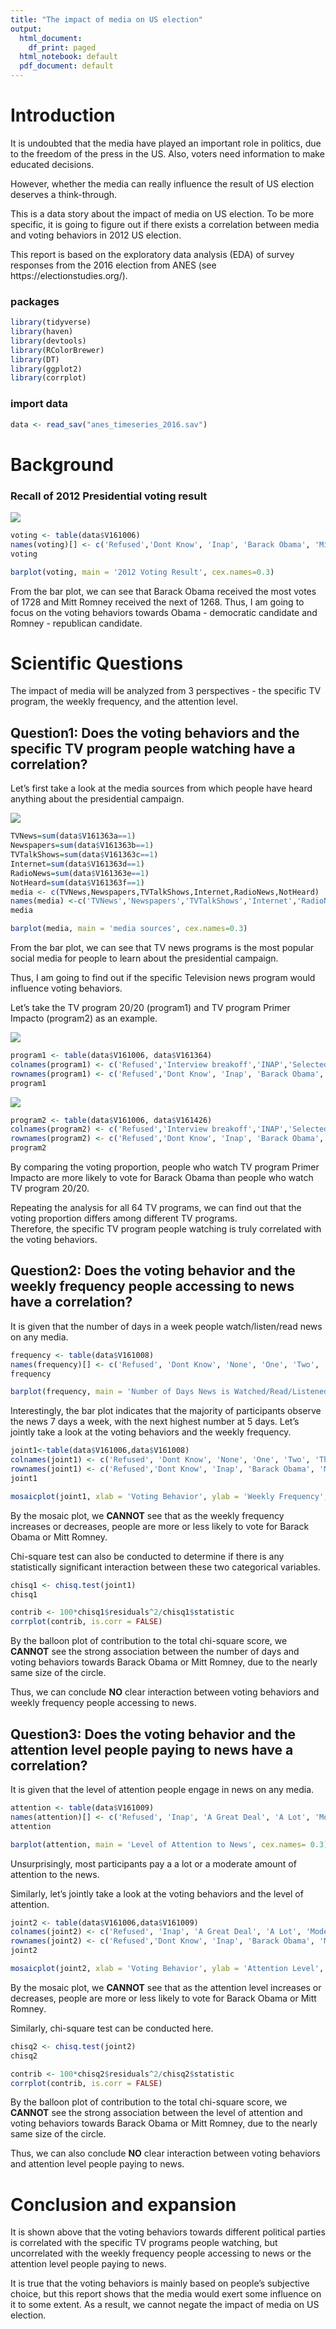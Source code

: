 ```yaml
---
title: "The impact of media on US election"
output:
  html_document:
    df_print: paged
  html_notebook: default
  pdf_document: default
---
```


# Introduction

It is undoubted that the media have played an important role in politics, due to the freedom of the press in the US. Also, voters need information to make educated decisions. 

However, whether the media can really influence the result of US election deserves a think-through. 

This is a data story about the impact of media on US election. 
To be more specific, it is going to figure out if there exists a correlation between media and voting behaviors in 2012 US election.

This report is based on the exploratory data analysis (EDA) of survey responses from the 2016 election from ANES (see https://electionstudies.org/).

### packages

```r
library(tidyverse)
library(haven)
library(devtools)
library(RColorBrewer)
library(DT)
library(ggplot2)
library(corrplot)
```

### import data

```r
data <- read_sav("anes_timeseries_2016.sav")
```

# Background

### Recall of 2012 Presidential voting result

![ ](../figs/voting.jpg)

```r
voting <- table(data$V161006)
names(voting)[] <- c('Refused','Dont Know', 'Inap', 'Barack Obama', 'Mitt Romney', 'Other SPECIFY', 'Did not Vote')
voting
```

```r
barplot(voting, main = '2012 Voting Result', cex.names=0.3)
```

From the bar plot, we can see that Barack Obama received the most votes of 1728 and Mitt Romney received the next of 1268. 
Thus, I am going to focus on the voting behaviors towards Obama - democratic candidate and Romney - republican candidate. 

# Scientific Questions 
The impact of media will be analyzed from 3 perspectives - the specific TV program, the weekly frequency, and the attention level. 

## Question1: Does the voting behaviors and the specific TV program people watching have a correlation?

Let's first take a look at the media sources from which people have heard anything about the presidential campaign. 

![ ](../figs/media.jpg)

```r
TVNews=sum(data$V161363a==1)
Newspapers=sum(data$V161363b==1)
TVTalkShows=sum(data$V161363c==1)
Internet=sum(data$V161363d==1)
RadioNews=sum(data$V161363e==1)
NotHeard=sum(data$V161363f==1)
media <- c(TVNews,Newspapers,TVTalkShows,Internet,RadioNews,NotHeard)
names(media) <-c('TVNews','Newspapers','TVTalkShows','Internet','RadioNews','NotHeard')
media
```

```r
barplot(media, main = 'media sources', cex.names=0.3)
```

From the bar plot, we can see that TV news programs is the most popular social media for people to learn about the presidential campaign.  

Thus, I am going to find out if the specific Television news program would influence voting behaviors. 

Let's take the TV program 20/20 (program1) and TV program Primer Impacto (program2) as an example. 

![ ](../figs/program1.jpeg)

```r
program1 <- table(data$V161006, data$V161364)
colnames(program1) <- c('Refused','Interview breakoff','INAP','Selected','Not Selected')
rownames(program1) <- c('Refused','Dont Know', 'Inap', 'Barack Obama', 'Mitt Romney', 'Other SPECIFY', 'Did not Vote')
program1
```

![ ](../figs/program2.jpeg)

```r
program2 <- table(data$V161006, data$V161426)
colnames(program2) <- c('Refused','Interview breakoff','INAP','Selected','Not Selected')
rownames(program2) <- c('Refused','Dont Know', 'Inap', 'Barack Obama', 'Mitt Romney', 'Other SPECIFY', 'Did not Vote')
program2
```

By comparing the voting proportion, people who watch TV program Primer Impacto are more likely to vote for Barack Obama than people who watch TV program 20/20. 

Repeating the analysis for all 64 TV programs, we can find out that the voting proportion differs among different TV programs.  
Therefore, the specific TV program people watching is truly correlated with the voting behaviors. 

## Question2: Does the voting behavior and the weekly frequency people accessing to news have a correlation? 

It is given that the number of days in a week people watch/listen/read news on any media. 

```r
frequency <- table(data$V161008)
names(frequency)[] <- c('Refused', 'Dont Know', 'None', 'One', 'Two', 'Three', 'Four', 'Five', 'Six', 'Seven') 
frequency
```

```r
barplot(frequency, main = 'Number of Days News is Watched/Read/Listened Each Week' , cex.names = 0.3)
```

Interestingly, the bar plot indicates that the majority of participants observe the news 7 days a week, with the next highest number at 5 days. 
Let's jointly take a look at the voting behaviors and the weekly frequency. 

```r
joint1<-table(data$V161006,data$V161008)
colnames(joint1) <- c('Refused', 'Dont Know', 'None', 'One', 'Two', 'Three', 'Four', 'Five', 'Six', 'Seven')
rownames(joint1) <- c('Refused','Dont Know', 'Inap', 'Barack Obama', 'Mitt Romney', 'Other SPECIFY', 'Did not Vote')
joint1
```

```r
mosaicplot(joint1, xlab = 'Voting Behavior', ylab = 'Weekly Frequency', main = 'Voter Behavior and Weekly Frequency', color = TRUE)
```

By the mosaic plot, we **CANNOT** see that as the weekly frequency increases or decreases, people are more or less likely to vote for Barack Obama or Mitt Romney. 

Chi-square test can also be conducted to determine if there is any statistically significant interaction between these two categorical variables. 

```r
chisq1 <- chisq.test(joint1)
chisq1
```

```r
contrib <- 100*chisq1$residuals^2/chisq1$statistic
corrplot(contrib, is.corr = FALSE)
```

By the balloon plot of contribution to the total chi-square score, we **CANNOT** see the strong association between the number of days and voting behaviors towards Barack Obama or Mitt Romney, due to the nearly same size of the circle. 

Thus, we can conclude **NO** clear interaction between voting behaviors and weekly frequency people accessing to news. 

## Question3: Does the voting behavior and the attention level people paying to news have a correlation? 

It is given that the level of attention people engage in news on any media. 

```r
attention <- table(data$V161009)
names(attention)[] <- c('Refused', 'Inap', 'A Great Deal', 'A Lot', 'Moderate', 'A Little', 'None at All')
attention
```

```r
barplot(attention, main = 'Level of Attention to News', cex.names= 0.3)
```
Unsurprisingly, most participants pay a a lot or a moderate amount of attention to the news. 

Similarly, let's jointly take a look at the voting behaviors and the level of attention.

```r
joint2 <- table(data$V161006,data$V161009)
colnames(joint2) <- c('Refused', 'Inap', 'A Great Deal', 'A Lot', 'Moderate', 'A Little', 'None at All')
rownames(joint2) <- c('Refused','Dont Know', 'Inap', 'Barack Obama', 'Mitt Romney', 'Other SPECIFY', 'Did not Vote')
joint2
```

```r
mosaicplot(joint2, xlab = 'Voting Behavior', ylab = 'Attention Level', main = 'Voter Behavior and Attention Level', color = TRUE)
```

By the mosaic plot, we **CANNOT** see that as the attention level increases or decreases, people are more or less likely to vote for Barack Obama or Mitt Romney. 

Similarly, chi-square test can be conducted here. 

```r
chisq2 <- chisq.test(joint2)
chisq2
```

```r
contrib <- 100*chisq2$residuals^2/chisq2$statistic
corrplot(contrib, is.corr = FALSE)
```

By the balloon plot of contribution to the total chi-square score, we **CANNOT** see the strong association between the level of attention and voting behaviors towards Barack Obama or Mitt Romney, due to the nearly same size of the circle. 

Thus, we can also conclude **NO** clear interaction between voting behaviors and attention level people paying to news.

# Conclusion and expansion

It is shown above that the voting behaviors towards different political parties is correlated with the specific TV programs people watching, but uncorrelated with the weekly frequency people accessing to news or the attention level people paying to news. 

It is true that the voting behaviors is mainly based on people's subjective choice, but this report shows that the media would exert some influence on it to some extent. 
As a result, we cannot negate the impact of media on US election. 







